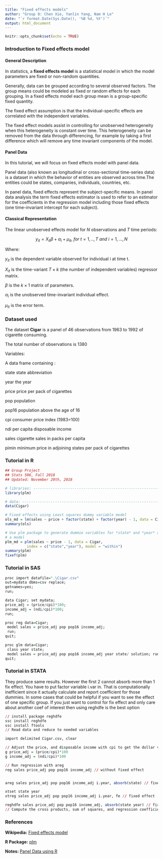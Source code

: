 ```yaml
---
title: "Fixed effects models"
author: "Group 8: Chen Xie, Yanlin Yang, Nam H Le"
date: "`r format.Date(Sys.Date(), '%B %d, %Y')`"
output: html_document
---
```


```r
knitr::opts_chunk$set(echo = TRUE)
```

### Introduction to Fixed effects model

#### General Description

In statistics, a **fixed effects model** is a statistical model in which the model parameters are fixed or non-random quantities.

Generally, data can be grouped according to several observed factors. The group means could be modeled as fixed or random effects for each grouping. In a fixed effects model each group mean is a group-specific fixed quantity.

The fixed effect assumption is that the individual-specific effects are correlated with the independent variables. 

The fixed effect models assist in controlling for unobserved heterogeneity when this heterogeneity is constant over time. This heterogeneity can be removed from the data through differencing, for example by taking a first difference which will remove any time invariant components of the model.

#### Panel Data

In this tutorial, we will focus on fixed effects model with panel data. 

Panel data (also known as longitudinal or cross-sectional time-series data) is a dataset in which the behavior of entities
are observed across time.The entities could be states, companies, individuals, countries, etc.

In panel data, fixed effects represent the subject-specific means. In panel data analysis the term fixed effects estimator is used to refer to an estimator for the coefficients in the regression model including those fixed effects (one time-invariant intercept for each subject).


#### Classical Representation

The linear unobserved effects model for $N$ observations and $T$ time periods:

$$y_{it}=X_{it}\beta+\alpha_i+\mu_{it} ,\ for \ t=1,..,T \ and \  i=1,...,N$$

Where:

$y_{it}$ is the dependent variable observed for individual i at time t.

$X_{it}$ is the time-variant $T\times k$ (the number of independent variables) regressor matrix.

$\beta$ is the $k\times 1$ matrix of parameters.

$\alpha _{i}$ is the unobserved time-invariant individual effect. 

$\mu_{it}$ is the error term.

### Dataset used

The dataset **Cigar** is a panel of 46 observations from 1963 to 1992 of cigarette consuming.


The total number of observations is 1380

Variables: 

A data frame containing :

state
state abbreviation

year
the year

price
price per pack of cigarettes

pop
population

pop16
population above the age of 16

cpi
consumer price index (1983=100)

ndi
per capita disposable income

sales
cigarette sales in packs per capita

pimin
minimum price in adjoining states per pack of cigarettes

### Tutorial in R

```r
## Group Project
## Stats 506, Fall 2018
## Updated: November 20th, 2018

# libraries: ------------------------------------------------------------------
library(plm)

# data: -----------------------------------------------------------------------
data(Cigar)

# Fixed effects using Least squares dummy variable model
ols_md = lm(sales ~ price + factor(state) + factor(year) - 1, data = Cigar)
summary(ols)

# Use plm package to generate dummie variables for *state* and *year* and fit
# a model
plm_md = plm(sales ~ price - 1, data = Cigar,
          index = c("state","year"), model = "within")
summary(plm)
fixef(plm)
```


### Tutorial in SAS

```r

proc import datafile=".\Cigar.csv" 
out=mydata dbms=csv replace; 
getnames=yes; 
run;

data Cigar; set mydata;
price_adj = (price/cpi)*100;
income_adj = (ndi/cpi)*100;
run;

proc reg data=Cigar; 
 model sales = price_adj pop pop16 income_adj;
 run;
quit;

proc glm data=Cigar;
 class year state; 
 model sales = price_adj pop pop16 income_adj year state/ solution; run;
quit;

```


### Tutorial in STATA


They produce same results. However the first 2 cannot absorb more than 1 fix effect. You have to put factor variable i.var in. That is computationally inefficient since it actually calculate and report coefficient for those dummies. In some cases that could be helpful if you want to see the effect of one specific group. If you just want to control for fix effect and only care about another coef of interest then using reghdfe is the best option


```r

// install package reghdfe
ssc install reghdfe
ssc install ftools
// Read data and reduce to needed variables

import delimited Cigar.csv, clear

// Adjust the price, and disposable income with cpi to get the dollar value in 1983
g price_adj = (price/cpi)*100
g income_adj = (ndi/cpi)*100

// Run regression with areg
reg sales price_adj pop pop16 income_adj // without fixed effect


areg sales price_adj pop pop16 income_adj i.year, absorb(state) // fixed effect

xtset state year
xtreg sales price_adj pop pop16 income_adj i.year, fe // fixed effect

reghdfe sales price_adj pop pop16 income_adj, absorb(state year) // fixed effect
// Compute the cross products, sum of squares, and regression coefficients

```


### References

**Wikipedia:** [Fixed effects model](https://en.wikipedia.org/wiki/Fixed_effects_model/)

**R Package:** [plm](https://cran.r-project.org/web/packages/plm/)

**Notes: ** [Panel Data using R](https://www.princeton.edu/~otorres/Panel101R.pdf)
